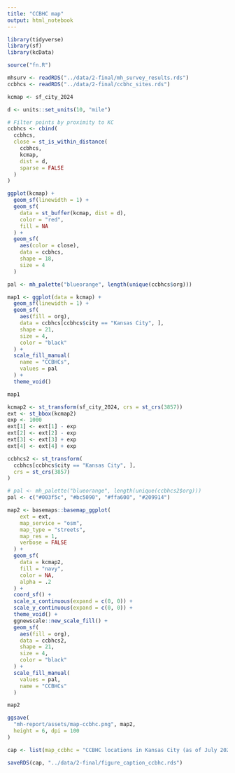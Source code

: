 ```yaml
---
title: "CCBHC map"
output: html_notebook
---
```


```r
library(tidyverse)
library(sf)
library(kcData)
```

```r
source("fn.R")
```

```r
mhsurv <- readRDS("../data/2-final/mh_survey_results.rds")
ccbhcs <- readRDS("../data/2-final/ccbhc_sites.rds")
```

```r
kcmap <- sf_city_2024
```

```r
d <- units::set_units(10, "mile")

# Filter points by proximity to KC
ccbhcs <- cbind(
  ccbhcs,
  close = st_is_within_distance(
    ccbhcs,
    kcmap,
    dist = d,
    sparse = FALSE
  )
)
```

```r
ggplot(kcmap) +
  geom_sf(linewidth = 1) +
  geom_sf(
    data = st_buffer(kcmap, dist = d),
    color = "red",
    fill = NA
  ) +
  geom_sf(
    aes(color = close),
    data = ccbhcs,
    shape = 18,
    size = 4
  )
```

```r
pal <- mh_palette("blueorange", length(unique(ccbhcs$org)))

map1 <- ggplot(data = kcmap) +
  geom_sf(linewidth = 1) +
  geom_sf(
    aes(fill = org),
    data = ccbhcs[ccbhcs$city == "Kansas City", ],
    shape = 21,
    size = 4,
    color = "black"
  ) +
  scale_fill_manual(
    name = "CCBHCs",
    values = pal
  ) +
  theme_void()

map1
```

```r
kcmap2 <- st_transform(sf_city_2024, crs = st_crs(3857))
ext <- st_bbox(kcmap2)
exp <- 1000
ext[1] <- ext[1] - exp
ext[2] <- ext[2] - exp
ext[3] <- ext[3] + exp
ext[4] <- ext[4] + exp

ccbhcs2 <- st_transform(
  ccbhcs[ccbhcs$city == "Kansas City", ],
  crs = st_crs(3857)
)

# pal <- mh_palette("blueorange", length(unique(ccbhcs2$org)))
pal <- c("#003f5c", "#bc5090", "#ffa600", "#209914")

map2 <- basemaps::basemap_ggplot(
    ext = ext,
    map_service = "osm",
    map_type = "streets",
    map_res = 1,
    verbose = FALSE
  ) +
  geom_sf(
    data = kcmap2,
    fill = "navy",
    color = NA,
    alpha = .2
  ) +
  coord_sf() +
  scale_x_continuous(expand = c(0, 0)) +
  scale_y_continuous(expand = c(0, 0)) +
  theme_void() +
  ggnewscale::new_scale_fill() +
  geom_sf(
    aes(fill = org),
    data = ccbhcs2,
    shape = 21,
    size = 4,
    color = "black"
  ) +
  scale_fill_manual(
    values = pal,
    name = "CCBHCs"
  )

map2
```

```r
ggsave(
  "mh-report/assets/map-ccbhc.png", map2,
  height = 6, dpi = 100
)
```

```r
cap <- list(map_ccbhc = "CCBHC locations in Kansas City (as of July 2025).")
```

```r
saveRDS(cap, "../data/2-final/figure_caption_ccbhc.rds")
```
